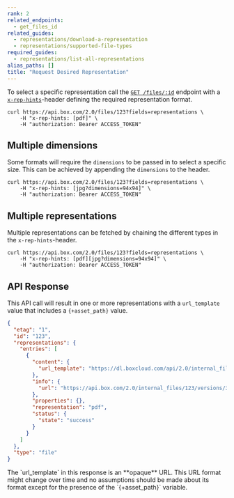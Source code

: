 ```yaml
---
rank: 2
related_endpoints:
  - get_files_id
related_guides:
  - representations/download-a-representation
  - representations/supported-file-types
required_guides:
  - representations/list-all-representations
alias_paths: []
title: "Request Desired Representation"
---
```

To select a specific representation call the [`GET /files/:id`][get_files_id]
endpoint with a [`x-rep-hints`][x-rep-hints]-header defining the
required representation format.

```curl
curl https://api.box.com/2.0/files/123?fields=representations \
    -H "x-rep-hints: [pdf]" \
    -H "authorization: Bearer ACCESS_TOKEN"
```

## Multiple dimensions

Some formats will require the `dimensions` to be passed in to select a
specific size. This can be achieved by appending the `dimensions` to the
header.

```curl
curl https://api.box.com/2.0/files/123?fields=representations \
    -H "x-rep-hints: [jpg?dimensions=94x94]" \
    -H "authorization: Bearer ACCESS_TOKEN"
```

## Multiple representations

Multiple representations can be fetched by chaining the different
types in the `x-rep-hints`-header.

```curl
curl https://api.box.com/2.0/files/123?fields=representations \
    -H "x-rep-hints: [pdf][jpg?dimensions=94x94]" \
    -H "authorization: Bearer ACCESS_TOKEN"
```

## API Response

This API call will result in one or more representations with a `url_template`
value that includes a `{+asset_path}` value.

```json
{
  "etag": "1",
  "id": "123",
  "representations": {
    "entries": [
      {
        "content": {
          "url_template": "https://dl.boxcloud.com/api/2.0/internal_files/123/versions/345/representations/pdf/content/{+asset_path}"
        },
        "info": {
          "url": "https://api.box.com/2.0/internal_files/123/versions/345/representations/pdf"
        },
        "properties": {},
        "representation": "pdf",
        "status": {
          "state": "success"
        }
      }
    ]
  },
  "type": "file"
}
```

<Message type='notice'>
  The `url_template` in this response is an **opaque** URL. This URL format
  might change over time and no assumptions should be made about its format
  except for the presence of the `{+asset_path}` variable.
</Message>

[get_files_id]: endpoint://get-files-id
[x-rep-hints]: endpoint://get-files-id#param-x-rep-hints
